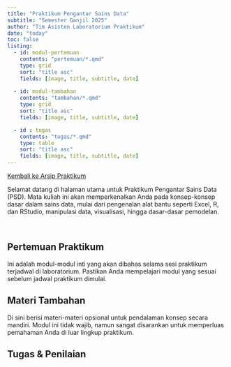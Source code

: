 ---
title: "Praktikum Pengantar Sains Data"
subtitle: "Semester Ganjil 2025"
author: "Tim Asisten Laboratorium Praktikum"
date: "today"
toc: false
listing:
  - id: modul-pertemuan
    contents: "pertemuan/*.qmd"
    type: grid
    sort: "title asc"
    fields: [image, title, subtitle, date]
    
  - id: modul-tambahan
    contents: "tambahan/*.qmd"
    type: grid
    sort: "title asc"
    fields: [image, title, subtitle, date]

  - id : tugas
    contents: "tugas/*.qmd"
    type: table
    sort: "title asc"
    fields: [image, title, subtitle, date]
---

<a href="../../../../semuahalaman/praktikum.qmd" class="btn btn-outline-primary mb-4">
<i class="fa-solid fa-arrow-left"></i> Kembali ke Arsip Praktikum
</a>

:::{.justify}
Selamat datang di halaman utama untuk Praktikum Pengantar Sains Data (PSD). Mata kuliah ini akan memperkenalkan Anda pada konsep-konsep dasar dalam sains data, mulai dari pengenalan alat bantu seperti Excel, R, dan RStudio, manipulasi data, visualisasi, hingga dasar-dasar pemodelan.
:::

<br>

::: {.panel-tabset}

## Pertemuan Praktikum

Ini adalah modul-modul inti yang akan dibahas selama sesi praktikum terjadwal di laboratorium. Pastikan Anda mempelajari modul yang sesuai sebelum jadwal praktikum dimulai.

:::{#modul-pertemuan}
:::

## Materi Tambahan

Di sini berisi materi-materi opsional untuk pendalaman konsep secara mandiri. Modul ini tidak wajib, namun sangat disarankan untuk memperluas pemahaman Anda di luar lingkup praktikum.

:::{#modul-tambahan}
:::

## Tugas & Penilaian

::: {#tugas}
:::

:::